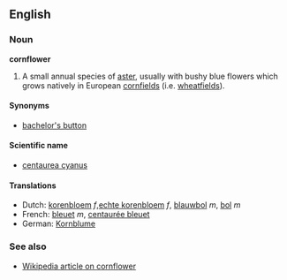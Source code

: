 ==English==
===Noun===
'''cornflower'''

# A small annual species of [[aster]], usually with bushy blue flowers which grows natively in European [[cornfield]]s (i.e. [[wheatfield]]s).

====Synonyms====
*[[bachelor's button]]

====Scientific name====
*[[centaurea cyanus]]

====Translations====
*Dutch: [[korenbloem]] ''f'',[[echte korenbloem]] ''f'', [[blauwbol]] ''m'', [[bol]] ''m''
*French: [[bleuet]] ''m'', [[centaurée bleuet]]
*German: [[Kornblume]]

===See also===
*[[w:Cornflower|Wikipedia article on cornflower]]